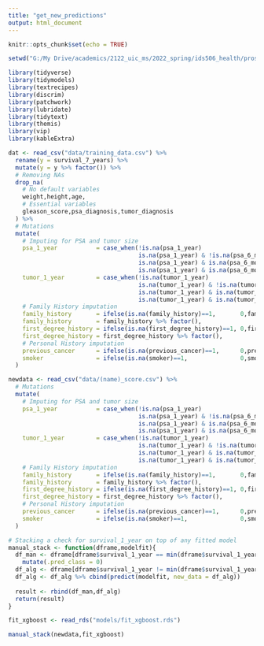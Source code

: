 ```yaml
---
title: "get_new_predictions"
output: html_document
---
```


```r
knitr::opts_chunk$set(echo = TRUE)
```

```r
setwd("G:/My Drive/academics/2122_uic_ms/2022_spring/ids506_health/prostate")

library(tidyverse)
library(tidymodels)
library(textrecipes)
library(discrim)
library(patchwork)
library(lubridate)
library(tidytext)
library(themis)
library(vip)
library(kableExtra)

dat <- read_csv("data/training_data.csv") %>% 
  rename(y = survival_7_years) %>% 
  mutate(y = y %>% factor()) %>% 
  # Removing NAs
  drop_na(
    # No default variables
    weight,height,age,
    # Essential variables
    gleason_score,psa_diagnosis,tumor_diagnosis
  ) %>% 
  # Mutations
  mutate(
    # Imputing for PSA and tumor size
    psa_1_year           = case_when(!is.na(psa_1_year)                       ~ psa_1_year,
                                     is.na(psa_1_year) & !is.na(psa_6_months) ~ psa_6_months,
                                     is.na(psa_1_year) & is.na(psa_6_months)  ~ psa_diagnosis,
                                     is.na(psa_1_year) & is.na(psa_6_months) & is.na(psa_diagnosis) ~ 0),
    tumor_1_year         = case_when(!is.na(tumor_1_year)                         ~ tumor_1_year,
                                     is.na(tumor_1_year) & !is.na(tumor_6_months) ~ tumor_6_months,
                                     is.na(tumor_1_year) & is.na(tumor_6_months)  ~ tumor_diagnosis,
                                     is.na(tumor_1_year) & is.na(tumor_6_months) & is.na(tumor_diagnosis) ~ 0),
    # Family History imputation
    family_history       = ifelse(is.na(family_history)==1,       0,family_history),
    family_history       = family_history %>% factor(),
    first_degree_history = ifelse(is.na(first_degree_history)==1, 0,first_degree_history),
    first_degree_history = first_degree_history %>% factor(),
    # Personal History imputation
    previous_cancer      = ifelse(is.na(previous_cancer)==1,      0,previous_cancer),
    smoker               = ifelse(is.na(smoker)==1,               0,smoker)
  )

newdata <- read_csv("data/(name)_score.csv") %>% 
  # Mutations
  mutate(
    # Imputing for PSA and tumor size
    psa_1_year           = case_when(!is.na(psa_1_year)                       ~ psa_1_year,
                                     is.na(psa_1_year) & !is.na(psa_6_months) ~ psa_6_months,
                                     is.na(psa_1_year) & is.na(psa_6_months)  ~ psa_diagnosis,
                                     is.na(psa_1_year) & is.na(psa_6_months) & is.na(psa_diagnosis) ~ 0),
    tumor_1_year         = case_when(!is.na(tumor_1_year)                         ~ tumor_1_year,
                                     is.na(tumor_1_year) & !is.na(tumor_6_months) ~ tumor_6_months,
                                     is.na(tumor_1_year) & is.na(tumor_6_months)  ~ tumor_diagnosis,
                                     is.na(tumor_1_year) & is.na(tumor_6_months) & is.na(tumor_diagnosis) ~ 0),
    # Family History imputation
    family_history       = ifelse(is.na(family_history)==1,       0,family_history),
    family_history       = family_history %>% factor(),
    first_degree_history = ifelse(is.na(first_degree_history)==1, 0,first_degree_history),
    first_degree_history = first_degree_history %>% factor(),
    # Personal History imputation
    previous_cancer      = ifelse(is.na(previous_cancer)==1,      0,previous_cancer),
    smoker               = ifelse(is.na(smoker)==1,               0,smoker)
  )
```

```r
# Stacking a check for survival_1_year on top of any fitted model
manual_stack <- function(dframe,modelfit){
  df_man <- dframe[dframe$survival_1_year == min(dframe$survival_1_year),] %>% 
    mutate(.pred_class = 0)
  df_alg <- dframe[dframe$survival_1_year != min(dframe$survival_1_year),]
  df_alg <- df_alg %>% cbind(predict(modelfit, new_data = df_alg))
  
  result <- rbind(df_man,df_alg)
  return(result)
}

fit_xgboost <- read_rds("models/fit_xgboost.rds")
```

```r
manual_stack(newdata,fit_xgboost)
```

